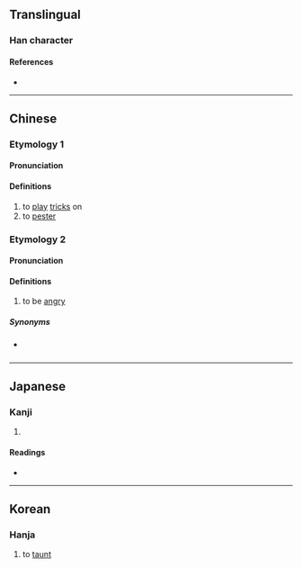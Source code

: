 {{character info/new}}
{{also|嫐}}
==Translingual==

===Han character===
{{Han char|rn=38|rad=女|as=14|sn=17|four=66427|canj=WSVWS|ids=⿲男女男}}

====References====
* {{Han ref|kx=0273.070|dkj=06831|dj=0541.130|hdz=21087.010|uh=5B32|ud=23346|bh=ECD0|bd=60624}}

----

==Chinese==

===Etymology 1===
{{zh-forms|alt=𤲶,𢣲,𠒰}}

====Pronunciation====
{{zh-pron
|m=niǎo
|c=niu5,niu4
|mc=y
|oc=y
|ma=
|cat=
}}

====Definitions====
{{zh-hanzi}}

# to [[play]] [[trick]]s on
# to [[pester]]

===Etymology 2===
{{zh-forms}}
{{zh-wp|yue}}

====Pronunciation====
{{zh-pron
|c=nau1
|cat=v
}}

====Definitions====
{{zh-hanzi}}

# {{lb|zh|Cantonese}} to be [[angry]]

=====Synonyms=====
* {{qualifier|Mandarin}} {{zh-l|生氣}}

----

==Japanese==

===Kanji===
{{ja-kanji|grade=9|rs=女14}}

# {{defn|lang=ja|sort=女14}}

====Readings====
* {{ja-readings|on=[[じょう]] (jō)|kun=[[なぶる]] (naburu)}}

----

==Korean==

===Hanja===
{{ko-hanja|hangeul=뇨|rv=nyo|mr=nyo}}

# to [[taunt]]